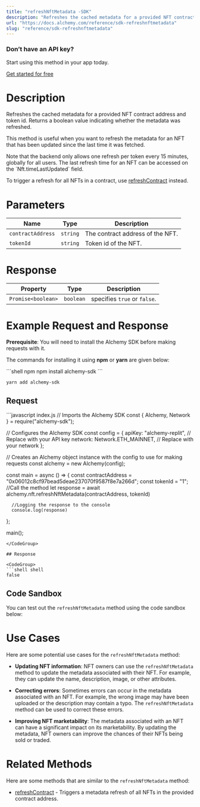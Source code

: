```yaml
---
title: "refreshNftMetadata -SDK"
description: "Refreshes the cached metadata for a provided NFT contract address and token id. Returns a boolean value indicating whether the metadata was refreshed."
url: "https://docs.alchemy.com/reference/sdk-refreshnftmetadata"
slug: "reference/sdk-refreshnftmetadata"
---
```


### Don’t have an API key?

Start using this method in your app today.

[Get started for free](https://dashboard.alchemy.com/signup/?a=estimateGas)

# Description

Refreshes the cached metadata for a provided NFT contract address and token id. Returns a boolean value indicating whether the metadata was refreshed.

This method is useful when you want to refresh the metadata for an NFT that has been updated since the last time it was fetched.

<Info>
  Note that the backend only allows one refresh per token every 15 minutes, globally for all users. The last refresh time for an NFT can be accessed on the `Nft.timeLastUpdated` field.
</Info>

To trigger a refresh for all NFTs in a contract, use [refreshContract](/reference/refreshcontract-sdk) instead.

# Parameters

| Name              | Type     | Description                      |
| ----------------- | -------- | -------------------------------- |
| `contractAddress` | `string` | The contract address of the NFT. |
| `tokenId`         | `string` | Token id of the NFT.             |

# Response

| Property           | Type      | Description                  |
| ------------------ | --------- | ---------------------------- |
| `Promise<boolean>` | `boolean` | specifies `true` or `false`. |

# Example Request and Response

**Prerequisite**: You will need to install the Alchemy SDK before making requests with it.

The commands for installing it using **npm** or **yarn** are given below:

<CodeGroup>
  ```shell npm
  npm install alchemy-sdk
  ```

  ```shell yarn
  yarn add alchemy-sdk
  ```
</CodeGroup>

## Request

<CodeGroup>
  ```javascript index.js
  // Imports the Alchemy SDK
  const { Alchemy, Network } = require("alchemy-sdk");

  // Configures the Alchemy SDK
  const config = {
      apiKey: "alchemy-replit", // Replace with your API key
      network: Network.ETH_MAINNET, // Replace with your network
  };

  // Creates an Alchemy object instance with the config to use for making requests
  const alchemy = new Alchemy(config);

  const main = async () => {
      const contractAddress = "0x06012c8cf97bead5deae237070f9587f8e7a266d";
      const tokenId = "1";
      //Call the method
      let response = await alchemy.nft.refreshNftMetadata(contractAddress, tokenId)

      //Logging the response to the console
      console.log(response)
  };

  main();
  ```
</CodeGroup>

## Response

<CodeGroup>
  ```shell shell
  false
  ```
</CodeGroup>

## Code Sandbox

You can test out the `refreshNftMetadata` method using the code sandbox below:

# Use Cases

Here are some potential use cases for the `refreshNftMetadata` method:

* **Updating NFT information**: NFT owners can use the `refreshNftMetadata` method to update the metadata associated with their NFT. For example, they can update the name, description, image, or other attributes.

* **Correcting errors**: Sometimes errors can occur in the metadata associated with an NFT. For example, the wrong image may have been uploaded or the description may contain a typo. The `refreshNftMetadata` method can be used to correct these errors.

* **Improving NFT marketability**: The metadata associated with an NFT can have a significant impact on its marketability. By updating the metadata, NFT owners can improve the chances of their NFTs being sold or traded.

# Related Methods

Here are some methods that are similar to the `refreshNftMetadata` method:

* [refreshContract](/reference/refreshcontract-sdk) - Triggers a metadata refresh of all NFTs in the provided contract address.
